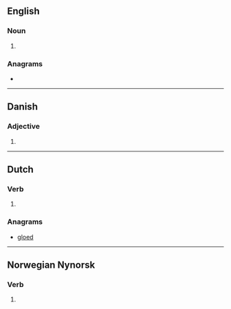 ==English==

===Noun===
{{en-noun|~}}

# {{archaic spelling of|gold|lang=en}}

===Anagrams===
* {{anagrams|en|a=deglo|Le God|Lodge|e-gold|glode|lodge|ogled}}

----

==Danish==

===Adjective===
{{head|da|adjective form}}

# {{inflection of|da|gold||def|s|;|p}}

----

==Dutch==

===Verb===
{{head|nl|verb form}}

# {{nl-verb form of|n=sg|t=past|m=subj|gelden}}

===Anagrams===
* [[gloed#Dutch|gloed]]

----

==Norwegian Nynorsk==

===Verb===
{{head|nn|verb form}}

# {{inflection of|nn|gjelda||past|part}}